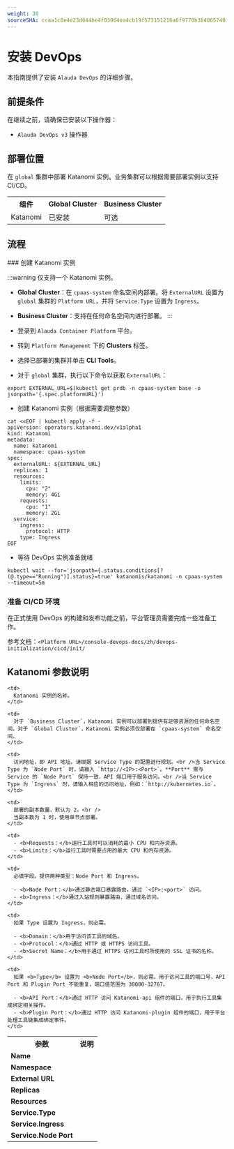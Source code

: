 ```yaml
---
weight: 30
sourceSHA: ccaa1c8e4e23d844be4f03964ea4cb19f573151216a6f9770b3840657401eda7
---
```


# 安装 DevOps

本指南提供了安装 `Alauda DevOps` 的详细步骤。

## 前提条件

在继续之前，请确保已安装以下操作器：

- `Alauda DevOps v3` 操作器

## 部署位置

在 `global` 集群中部署 Katanomi 实例。业务集群可以根据需要部署实例以支持 CI/CD。

<table>
  <tr>
    <th style={{ whiteSpace: 'nowrap' }}>组件</th>
    <th style={{ whiteSpace: 'nowrap' }}>Global Cluster</th>
    <th style={{ whiteSpace: 'nowrap' }}>Business Cluster</th>
  </tr>

  <tr>
    <td>Katanomi</td>
    <td>已安装</td>
    <td>可选</td>
  </tr>
</table>

## 流程

<Steps>
### 创建 Katanomi 实例

:::warning
仅支持一个 Katanomi 实例。

- **Global Cluster**：在 `cpaas-system` 命名空间内部署。将 `ExternalURL` 设置为 `global` 集群的 `Platform URL`，并将 `Service.Type` 设置为 `Ingress`。

- **Business Cluster**：支持在任何命名空间内进行部署。
  :::

- 登录到 `Alauda Container Platform` 平台。

- 转到 `Platform Management` 下的 **Clusters** 标签。

- 选择已部署的集群并单击 **CLI Tools**。

- 对于 `global` 集群，执行以下命令以获取 `ExternalURL`：

```shell
export EXTERNAL_URL=$(kubectl get prdb -n cpaas-system base -o jsonpath='{.spec.platformURL}')
```

- 创建 Katanomi 实例（根据需要调整参数）

```shell
cat <<EOF | kubectl apply -f -
apiVersion: operators.katanomi.dev/v1alpha1
kind: Katanomi
metadata:
  name: katanomi
  namespace: cpaas-system
spec:
  externalURL: ${EXTERNAL_URL}
  replicas: 1
  resources:
    limits:
      cpu: "2"
      memory: 4Gi
    requests:
      cpu: "1"
      memory: 2Gi
  service:
    ingress:
      protocol: HTTP
    type: Ingress
EOF
```

- 等待 DevOps 实例准备就绪

```shell
kubectl wait --for='jsonpath={.status.conditions[?(@.type=="Running")].status}=true' katanomis/katanomi -n cpaas-system --timeout=5m
```

### 准备 CI/CD 环境

在正式使用 DevOps 的构建和发布功能之前，平台管理员需要完成一些准备工作。

参考文档：`<Platform URL>/console-devops-docs/zh/devops-initialization/cicd/init/`

</Steps>

## Katanomi 参数说明

<table>
  <tr>
    <th style={{ whiteSpace: 'nowrap' }}>参数</th>
    <th style={{ whiteSpace: 'nowrap' }}>说明</th>
  </tr>

  <tr>
    <td><b>Name</b></td>

    <td>
      Katanomi 实例的名称。
    </td>
  </tr>

  <tr>
    <td><b>Namespace</b></td>

    <td>
      对于 `Business Cluster`，Katanomi 实例可以部署到提供有足够资源的任何命名空间。对于 `Global Cluster`，Katanomi 实例必须仅部署在 `cpaas-system` 命名空间。
    </td>
  </tr>

  <tr>
    <td><b>External URL</b></td>

    <td>
      访问地址，即 API 地址。请根据 Service Type 的配置进行规划。<br />当 Service Type 为 `Node Port` 时，请输入 `http://<IP>:<Port>`。**Port** 需与 Service 的 `Node Port` 保持一致，API 端口用于服务访问。<br />当 Service Type 为 `Ingress` 时，请输入相应的访问地址，例如：`http://kubernetes.io`。
    </td>
  </tr>

  <tr>
    <td><b>Replicas</b></td>

    <td>
      部署的副本数量，默认为 2。<br />
      当副本数为 1 时，使用单节点部署。
    </td>
  </tr>

  <tr>
    <td><b>Resources</b></td>

    <td>
      - <b>Requests：</b>运行工具时可以消耗的最小 CPU 和内存资源。
      - <b>Limits：</b>运行工具时需要占用的最大 CPU 和内存资源。
    </td>
  </tr>

  <tr>
    <td><b>Service.Type</b></td>

    <td>
      必填字段。提供两种类型：Node Port 和 Ingress。

      - <b>Node Port：</b>通过静态端口暴露路由，通过 `<IP>:<port>` 访问。
      - <b>Ingress：</b>通过入站规则暴露路由，通过域名访问。
    </td>
  </tr>

  <tr>
    <td><b>Service.Ingress</b></td>

    <td>
      如果 Type 设置为 Ingress，则必需。

      - <b>Domain：</b>用于访问该工具的域名。
      - <b>Protocol：</b>通过 HTTP 或 HTTPS 访问工具。
      - <b>Secret Name：</b>用于通过 HTTPS 访问工具时所使用的 SSL 证书的名称。
    </td>
  </tr>

  <tr>
    <td><b>Service.Node Port</b></td>

    <td>
      如果 <b>Type</b> 设置为 <b>Node Port</b>，则必需。用于访问工具的端口号，API Port 和 Plugin Port 不能重复，端口值范围为 30000-32767。

      - <b>API Port：</b>通过 HTTP 访问 Katanomi-api 组件的端口，用于执行工具集成绑定相关操作。
      - <b>Plugin Port：</b>通过 HTTP 访问 Katanomi-plugin 组件的端口，用于平台处理工具链集成绑定事件。
    </td>
  </tr>
</table>
